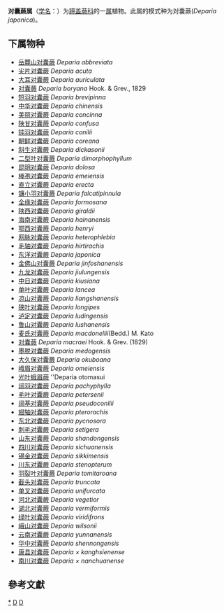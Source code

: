 {{Automatic taxobox
| taxon = Deparia 
| authority = Hook. & Grev., 1830
| image = Deparia japonica, habitus, Krantzkloof Natuurreservaat.jpg
| image_caption = ''[[Deparia_japonica|Deparia japonica]]''
| type species = 对囊蕨<br>''Deparia macraei''
| type species authority = Hook. & Grev., 1829
| synonyms = 
* ''Lunathyrium'' sect. Athyriopsis (Ching) Ohba 
* ''Athyriopsis'' Ching 
* 介蕨属''Dryoathyrium'' Ching 
* ''Depazium'' Nakaike 
* 网蕨属''Dictyodroma'' Ching 
* ''Neotriblemma'' Nakaike 
* ''Deparia'' sect. ''Dryoathyrium'' (Ching) M.Kato 
* ''Parathyrium'' Holttum 
* ''Deparia'' sect. ''Athyriopsis'' (Ching) M.Kato 
* ''Neotribleparia'' Nakaike 
* ''Lunathyrium'' Koidz. 
* ''Lunathyrium'' sect. ''Dryoathyrium'' (Ching) Ohba 
* ''Deparia'' sect. ''Lunathyrium'' (Koidz.) M.Kato 
}}
'''对囊蕨属'''（[[学名|学名]]：{{lang|la|''Deparia''}}）为[[蹄盖蕨科|蹄盖蕨科]]的一[[属|属]]植物。此属的模式种为对囊蕨(''Deparia japonica'')。

==下属物种==
* [[岳麓山对囊蕨|岳麓山对囊蕨]] ''Deparia abbreviata''
* [[尖片对囊蕨|尖片对囊蕨]] ''Deparia acuta''
* [[大耳对囊蕨|大耳对囊蕨]] ''Deparia auriculata''
* [[对囊蕨|对囊蕨]] ''Deparia boryana'' Hook. & Grev., 1829
* [[短羽对囊蕨|短羽对囊蕨]] ''Deparia brevipinna''
* [[中华对囊蕨|中华对囊蕨]] ''Deparia chinensis''
* [[美丽对囊蕨|美丽对囊蕨]] ''Deparia concinna''
* [[陕甘对囊蕨|陕甘对囊蕨]] ''Deparia confusa''
* [[钝羽对囊蕨|钝羽对囊蕨]] ''Deparia conilii''
* [[朝鲜对囊蕨|朝鲜对囊蕨]] ''Deparia coreana''
* [[斜生对囊蕨|斜生对囊蕨]] ''Deparia dickasonii''
* [[二型叶对囊蕨|二型叶对囊蕨]] ''Deparia dimorphophyllum''
* [[昆明对囊蕨|昆明对囊蕨]] ''Deparia dolosa''
* [[棒孢对囊蕨|棒孢对囊蕨]] ''Deparia emeiensis''
* [[直立对囊蕨|直立对囊蕨]] ''Deparia erecta''
* [[镰小羽对囊蕨|镰小羽对囊蕨]] ''Deparia falcatipinnula''
* [[全缘对囊蕨|全缘对囊蕨]] ''Deparia formosana''
* [[陕西对囊蕨|陕西对囊蕨]] ''Deparia giraldii''
* [[海南对囊蕨|海南对囊蕨]] ''Deparia hainanensis''
* [[鄂西对囊蕨|鄂西对囊蕨]] ''Deparia henryi''
* [[网脉对囊蕨|网脉对囊蕨]] ''Deparia heterophlebia''
* [[毛轴对囊蕨|毛轴对囊蕨]] ''Deparia hirtirachis''
* [[东洋对囊蕨|东洋对囊蕨]] ''Deparia japonica''
* [[金佛山对囊蕨|金佛山对囊蕨]] ''Deparia jinfoshanensis''
* [[九龙对囊蕨|九龙对囊蕨]] ''Deparia jiulungensis''
* [[中日对囊蕨|中日对囊蕨]] ''Deparia kiusiana''
* [[单叶对囊蕨|单叶对囊蕨]] ''Deparia lancea''
* [[凉山对囊蕨|凉山对囊蕨]] ''Deparia liangshanensis''
* [[狭叶对囊蕨|狭叶对囊蕨]] ''Deparia longipes''
* [[泸定对囊蕨|泸定对囊蕨]] ''Deparia ludingensis''
* [[鲁山对囊蕨|鲁山对囊蕨]] ''Deparia lushanensis''
* [[麦氏对囊蕨|麦氏对囊蕨]] ''Deparia macdonellii''(Bedd.) M. Kato
* [[对囊蕨|对囊蕨]] ''Deparia macraei'' Hook. & Grev. (1829)
* [[墨脱对囊蕨|墨脱对囊蕨]] ''Deparia medogensis''
* [[大久保对囊蕨|大久保对囊蕨]] ''Deparia okuboana''
* [[峨眉对囊蕨|峨眉对囊蕨]] ''Deparia omeiensis''
* [[光叶蛾眉蕨|光叶蛾眉蕨]] ''Deparia otomasui
* [[阔羽对囊蕨|阔羽对囊蕨]] ''Deparia pachyphylla''
* [[毛叶对囊蕨|毛叶对囊蕨]] ''Deparia petersenii''
* [[阔基对囊蕨|阔基对囊蕨]] ''Deparia pseudoconilii''
* [[翅轴对囊蕨|翅轴对囊蕨]] ''Deparia pterorachis''
* [[东北对囊蕨|东北对囊蕨]] ''Deparia pycnosora''
* [[刺毛对囊蕨|刺毛对囊蕨]] ''Deparia setigera''
* [[山东对囊蕨|山东对囊蕨]] ''Deparia shandongensis''
* [[四川对囊蕨|四川对囊蕨]] ''Deparia sichuanensis''
* [[锡金对囊蕨|锡金对囊蕨]] ''Deparia sikkimensis''
* [[川东对囊蕨|川东对囊蕨]] ''Deparia stenopterum''
* [[羽裂叶对囊蕨|羽裂叶对囊蕨]] ''Deparia tomitaroana''
* [[截头对囊蕨|截头对囊蕨]] ''Deparia truncata''
* [[单叉对囊蕨|单叉对囊蕨]] ''Deparia unifurcata''
* [[河北对囊蕨|河北对囊蕨]] ''Deparia vegetior''
* [[湖北对囊蕨|湖北对囊蕨]] ''Deparia vermiformis''
* [[绿叶对囊蕨|绿叶对囊蕨]] ''Deparia viridifrons''
* [[峨山对囊蕨|峨山对囊蕨]] ''Deparia wilsonii''
* [[云南对囊蕨|云南对囊蕨]] ''Deparia yunnanensis''
* [[华中对囊蕨|华中对囊蕨]] ''Deparia shennongensis''
* [[康县对囊蕨|康县对囊蕨]] ''Deparia × kanghsienense''
* [[南川对囊蕨|南川对囊蕨]] ''Deparia × nanchuanense''

==參考文獻==
{{reflist}}

{{taxonbar}}

[[Category:_对囊蕨属|*]]
[[Category:_蹄盖蕨科|D]]
[[Category:_1830年描述的分类群|D]]